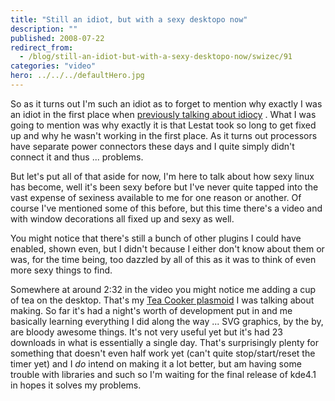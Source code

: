 ```yaml
---
title: "Still an idiot, but with a sexy desktopo now"
description: ""
published: 2008-07-22
redirect_from:
  - /blog/still-an-idiot-but-with-a-sexy-desktopo-now/swizec/91
categories: "video"
hero: ../../../defaultHero.jpg
---
```


So as it turns out I'm such an idiot as to forget to mention why exactly I was an idiot in the first place when [previously talking about idiocy](http://swizec.com/index.php/mode=news/id=339) . What I was going to mention was why exactly it is that Lestat took so long to get fixed up and why he wasn't working in the first place. As it turns out processors have separate power connectors these days and I quite simply didn't connect it and thus ... problems.

But let's put all of that aside for now, I'm here to talk about how sexy linux has become, well it's been sexy before but I've never quite tapped into the vast expense of sexiness available to me for one reason or another. Of course I've mentioned some of this before, but this time there's a video and with window decorations all fixed up and sexy as well.

You might notice that there's still a bunch of other plugins I could have enabled, shown even, but I didn't because I either don't know about them or was, for the time being, too dazzled by all of this as it was to think of even more sexy things to find.

Somewhere at around 2:32 in the video you might notice me adding a cup of tea on the desktop. That's my [Tea Cooker plasmoid](http://kde-look.org/content/show.php/Tea+Cooker?content=85564) I was talking about making. So far it's had a night's worth of development put in and me basically learning everything I did along the way ... SVG graphics, by the by, are bloody awesome things. It's not very useful yet but it's had 23 downloads in what is essentially a single day. That's surprisingly plenty for something that doesn't even half work yet (can't quite stop/start/reset the timer yet) and I _do_ intend on making it a lot better, but am having some trouble with libraries and such so I'm waiting for the final release of kde4.1 in hopes it solves my problems.

